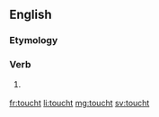 ==English==

===Etymology===
{{suffix|touch|-t|lang=en}}

===Verb===
{{head|en|verb form}}

# {{label|en|obsolete}} {{en-past of|touch}}

[[fr:toucht]]
[[li:toucht]]
[[mg:toucht]]
[[sv:toucht]]